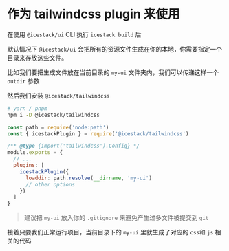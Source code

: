 # 作为 tailwindcss plugin 来使用

在使用 `@icestack/ui` CLI 执行 `icestack build` 后

默认情况下 `@icestack/ui` 会把所有的资源文件生成在你的本地，你需要指定一个目录来存放这些文件。

比如我们要把生成文件放在当前目录的 `my-ui` 文件夹内，我们可以传递这样一个 `outdir` 参数

然后我们安装 `@icestack/tailwindcss`

```sh
# yarn / pnpm
npm i -D @icestack/tailwindcss
```

```js filename="tailwind.config.js"
const path = require('node:path')
const { icestackPlugin } = require('@icestack/tailwindcss')

/** @type {import('tailwindcss').Config} */
module.exports = {
  // ...
  plugins: [
    icestackPlugin({
      loaddir: path.resolve(__dirname, 'my-ui')
      // other options
    })
  ]
}
```

> 建议把 `my-ui` 放入你的 `.gitignore` 来避免产生过多文件被提交到 `git`

接着只要我们正常运行项目，当前目录下的 `my-ui` 里就生成了对应的 `css`和 `js` 相关的代码
